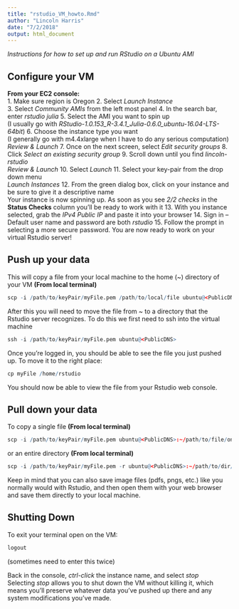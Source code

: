 ```yaml
---
title: "rstudio_VM_howto.Rmd"
author: "Lincoln Harris"
date: "7/2/2018"
output: html_document
---
```


*Instructions for how to set up and run RStudio on a Ubuntu AMI*

## Configure your VM

**From your EC2 console:**                 
   1. Make sure region is Oregon 
    2. Select *Launch Instance*       
    3. Select *Community AMIs* from the left most panel
    4. In the search bar, enter *rstudio julia*
    5. Select the AMI you want to spin up      
          (I usually go with *RStudio-1.0.153_R-3.4.1_Julia-0.6.0_ubuntu-16.04-LTS-64bit*)
    6. Choose the instance type you want        
          (I generally go with m4.4xlarge when I have to do any serious computation) 
          *Review & Launch*
    7. Once on the next screen, select *Edit security groups*
    8. Click *Select an existing security group*
    9. Scroll down until you find *lincoln-rstudio*    
          *Review & Launch*
    10. Select *Launch*
    11. Select your key-pair from the drop down menu       
          *Launch Instances*
    12. From the green dialog box, click on your instance and be sure to give it a descriptive name          
    Your instance is now spinning up. As soon as you see *2/2 checks* in the **Status Checks** column you'll be ready to work with it
    13. With you instance selected, grab the *IPv4 Public IP* and paste it into your browser
    14. Sign in -- Default user name and password are both *rstudio*
    15. Follow the prompt in selecting a more secure password. You are now ready to work on your virtual Rstudio server!

## Push up your data

This will copy a file from your local machine to the home (~) directory of your VM **(From local terminal)**                     
```r
scp -i /path/to/keyPair/myFile.pem /path/to/local/file ubuntu@<PublicDNS>:~ 
```

After this you will need to move the file from ~ to a directory that the Rstudio server recognizes. 
To do this we first need to ssh into the virtual machine

```r
ssh -i /path/to/keyPair/myFile.pem ubuntu@<PublicDNS>
```

Once you're logged in, you should be able to see the file you just pushed up. To move it to the right place: 
```r
cp myFile /home/rstudio
```

You should now be able to view the file from your Rstudio web console. 

## Pull down your data

To copy a single file **(From local terminal)**                       
```r
scp -i /path/to/keyPair/myFile.pem ubuntu@<PublicDNS>:~/path/to/file/on/VM /destination/on/local
```

or an entire directory **(From local terminal)**         
```r
scp -i /path/to/keyPair/myFile.pem -r ubuntu@<PublicDNS>:~/path/to/dir/on/VM /destination/on/local
```

Keep in mind that you can also save image files (pdfs, pngs, etc.) like you normally would with Rstudio, and then open them with your web browser and save them directly to your local machine. 

## Shutting Down
To exit your terminal open on the VM:
```r
logout
```
(sometimes need to enter this twice)

Back in the console, *ctrl-click* the instance name, and select *stop*  
Selecting *stop* allows you to shut down the VM without killing it, which means you'll preserve whatever data you've pushed up there and any system modifications you've made. 

